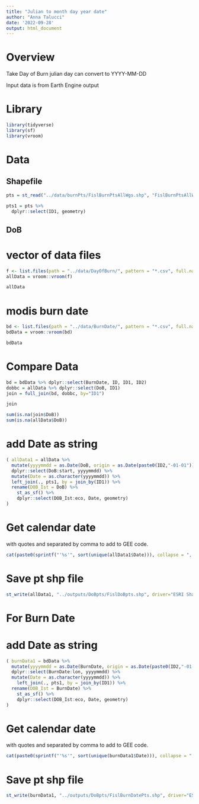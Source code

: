 ```yaml
---
title: "Julian to month day year date"
author: "Anna Talucci"
date: '2022-09-28'
output: html_document
---
```


# Overview
Take Day of Burn julian day can convert to YYYY-MM-DD

Input data is from Earth Engine output

# Library
```r
library(tidyverse)
library(sf)
library(vroom)
```


# Data
## Shapefile

```r
pts = st_read("../data/burnPts/FislBurnPtsAllWgs.shp", "FislBurnPtsAllWgs")
```
```r
pts1 = pts %>%
  dplyr::select(ID1, geometry)
```
## DoB
# vector of data files

```r
f <- list.files(path = "../data/DayOfBurn/", pattern = "*.csv", full.names = TRUE)
allData = vroom::vroom(f)
```

```r
allData
```

# modis burn date
```r
bd <- list.files(path = "../data/BurnDate/", pattern = "*.csv", full.names = TRUE)
bdData = vroom::vroom(bd)
```

```r
bdData
```
# Compare Data
```r
bd = bdData %>% dplyr::select(BurnDate, ID, ID1, ID2)
dobbc = allData %>% dplyr::select(DoB, ID1)
join = full_join(bd, dobbc, by="ID1")
```

```r
join 
```
```r
sum(is.na(join$DoB))
sum(is.na(allData$DoB))
```
# add Date as string
```r
( allData1 = allData %>% 
  mutate(yyyymmdd = as.Date(DoB, origin = as.Date(paste0(ID2,"-01-01")))) %>%
  dplyr::select(DoB:start, yyyymmdd) %>%
  mutate(Date = as.character(yyyymmdd)) %>%
  left_join(., pts1, by = join_by(ID1)) %>%
  rename(DOB_Ist = DoB) %>%
    st_as_sf() %>%
    dplyr::select(DOB_Ist:eco, Date, geometry)
)
```



# Get calendar date
with quotes and separated by comma to add to GEE code.

```r
cat(paste0(sprintf("'%s'", sort(unique(allData1$Date))), collapse = ", "))
```

# Save pt shp file
```r
st_write(allData1, "../outputs/DoBpts/FislDoBpts.shp", driver="ESRI Shapefile")
```

# For Burn Date
# add Date as string
```r
( burnData1 = bdData %>% 
  mutate(yyyymmdd = as.Date(BurnDate, origin = as.Date(paste0(ID2,"-01-01")))) %>%
  dplyr::select(BurnDate:lon, yyyymmdd) %>%
  mutate(Date = as.character(yyyymmdd)) %>%
    left_join(., pts1, by = join_by(ID1)) %>%
  rename(DOB_Ist = BurnDate) %>%
    st_as_sf() %>%
    dplyr::select(DOB_Ist:eco, Date, geometry)
)
```



# Get calendar date
with quotes and separated by comma to add to GEE code.

```r
cat(paste0(sprintf("'%s'", sort(unique(burnData1$Date))), collapse = ", "))
```

# Save pt shp file
```r
st_write(burnData1, "../outputs/DoBpts/FislBurnDatePts.shp", driver="ESRI Shapefile")
```